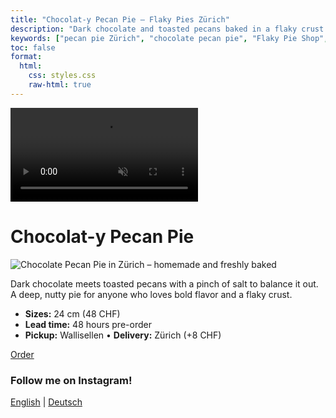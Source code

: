 ```yaml
---
title: "Chocolat-y Pecan Pie – Flaky Pies Zürich"
description: "Dark chocolate and toasted pecans baked in a flaky crust. Rich flavor, not too sweet — a house favorite."
keywords: ["pecan pie Zürich", "chocolate pecan pie", "Flaky Pie Shop", "American pie Zürich", "Wallisellen bakery"]
toc: false
format:
  html:
    css: styles.css
    raw-html: true 
---
```

<!-- Desktop background video -->
<div class="background-video-container">
  <video autoplay muted loop playsinline>
    <source src="../Backgroundrotating.mp4" type="video/mp4">
  </video>
</div>

# Chocolat-y Pecan Pie

<div class="pie-layout">

<img src="images/Pecan-Pie-thanksgiving-Zurich.jpeg"
       alt="Chocolate Pecan Pie in Zürich – homemade and freshly baked"
       class="pie-photo" loading="lazy">

<div class="pie-text">
<p>
      Dark chocolate meets toasted pecans with a pinch of salt to balance it out. A deep, nutty pie for anyone who loves bold flavor and a flaky crust.
</p>
<ul>
<li><strong>Sizes:</strong> 24 cm (48 CHF)</li>
<li><strong>Lead time:</strong> 48 hours pre-order</li>
<li><strong>Pickup:</strong> Wallisellen • <strong>Delivery:</strong> Zürich (+8 CHF)</li>
</ul>
<div class="nav-button">
  <a href="order-pies-zurich.qmd" class="btn-link">Order</a>
</div>
</div>

</div>



<div class="content-overlay">



<script type="application/ld+json">
{
  "@context": "https://schema.org",
  "@type": "Bakery",
  "name": "Flaky",
  "image": "https://yourdomain.com/logo_website.png",
  "address": {
    "@type": "PostalAddress",
    "addressLocality": "Zürich",
    "addressCountry": "CH"
  },
  "servesCuisine": "American desserts",
  "url": "https://yourdomain.com",
  "description": "Flaky is a home-based microbakery in Zürich, baking handmade American-style pies such as pumpkin pie, cinnamon apple crumble, and pecan pie."
}
</script>

<div class="social-center">
  <h3 class="social-heading">Follow me on Instagram!</h3>
  <a href="https://www.instagram.com/flakypieshop" target="_blank" class="social-link">
    <i class="fab fa-instagram"></i>
  </a>
</div>



<div class="language-switch">
  <a href="index.html">English</a> |
  <a href="de/index.html">Deutsch</a>
</div>



<div class="footer-heart">
  <i class="fas fa-heart"></i>
</div>


<script>
document.addEventListener("DOMContentLoaded", function() {
  const navLinks = document.querySelectorAll('.navbar-nav .nav-link');
  const navbarCollapse = document.querySelector('.navbar-collapse');

  navLinks.forEach(function(link) {
    link.addEventListener('click', function() {
      if (navbarCollapse.classList.contains('show')) {
        // collapse the menu
        const collapse = new bootstrap.Collapse(navbarCollapse);
        collapse.hide();
      }
    });
  });
});
</script>
